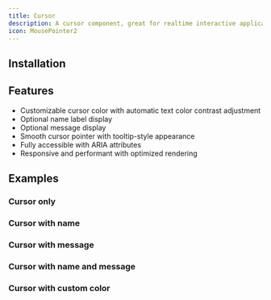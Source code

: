 ```yaml
---
title: Cursor
description: A cursor component, great for realtime interactive applications.
icon: MousePointer2
---
```


<Preview path="cursor" />

## Installation

<Installer packageName="cursor" />

## Features

- Customizable cursor color with automatic text color contrast adjustment
- Optional name label display
- Optional message display
- Smooth cursor pointer with tooltip-style appearance
- Fully accessible with ARIA attributes
- Responsive and performant with optimized rendering

## Examples

### Cursor only

<Preview path="cursor-only" />

### Cursor with name

<Preview path="cursor-name" />

### Cursor with message

<Preview path="cursor-message" />

### Cursor with name and message

<Preview path="cursor-name-message" />

### Cursor with custom color

<Preview path="cursor-color" />

